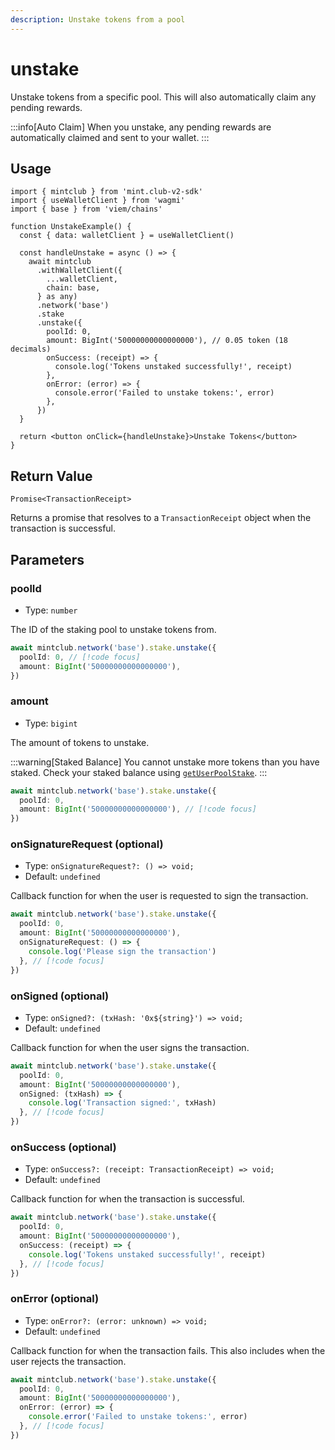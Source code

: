 ```yaml
---
description: Unstake tokens from a pool
---
```


# unstake

Unstake tokens from a specific pool. This will also automatically claim any pending rewards.

:::info[Auto Claim]
When you unstake, any pending rewards are automatically claimed and sent to your wallet.
:::

## Usage

```tsx [example.tsx]
import { mintclub } from 'mint.club-v2-sdk'
import { useWalletClient } from 'wagmi'
import { base } from 'viem/chains'

function UnstakeExample() {
  const { data: walletClient } = useWalletClient()

  const handleUnstake = async () => {
    await mintclub
      .withWalletClient({
        ...walletClient,
        chain: base,
      } as any)
      .network('base')
      .stake
      .unstake({
        poolId: 0,
        amount: BigInt('50000000000000000'), // 0.05 token (18 decimals)
        onSuccess: (receipt) => {
          console.log('Tokens unstaked successfully!', receipt)
        },
        onError: (error) => {
          console.error('Failed to unstake tokens:', error)
        },
      })
  }

  return <button onClick={handleUnstake}>Unstake Tokens</button>
}
```

## Return Value

`Promise<TransactionReceipt>`

Returns a promise that resolves to a `TransactionReceipt` object when the transaction is successful.

## Parameters

### poolId

- Type: `number`

The ID of the staking pool to unstake tokens from.

```ts
await mintclub.network('base').stake.unstake({
  poolId: 0, // [!code focus]
  amount: BigInt('50000000000000000'),
})
```

### amount

- Type: `bigint`

The amount of tokens to unstake.

:::warning[Staked Balance]
You cannot unstake more tokens than you have staked. Check your staked balance using [`getUserPoolStake`](/docs/sdk/stake/getUserPoolStake).
:::

```ts
await mintclub.network('base').stake.unstake({
  poolId: 0,
  amount: BigInt('50000000000000000'), // [!code focus]
})
```

### onSignatureRequest (optional)

- Type: `onSignatureRequest?: () => void;`
- Default: `undefined`

Callback function for when the user is requested to sign the transaction.

```ts
await mintclub.network('base').stake.unstake({
  poolId: 0,
  amount: BigInt('50000000000000000'),
  onSignatureRequest: () => {
    console.log('Please sign the transaction')
  }, // [!code focus]
})
```

### onSigned (optional)

- Type: `onSigned?: (txHash: '0x${string}') => void;`
- Default: `undefined`

Callback function for when the user signs the transaction.

```ts
await mintclub.network('base').stake.unstake({
  poolId: 0,
  amount: BigInt('50000000000000000'),
  onSigned: (txHash) => {
    console.log('Transaction signed:', txHash)
  }, // [!code focus]
})
```

### onSuccess (optional)

- Type: `onSuccess?: (receipt: TransactionReceipt) => void;`
- Default: `undefined`

Callback function for when the transaction is successful.

```ts
await mintclub.network('base').stake.unstake({
  poolId: 0,
  amount: BigInt('50000000000000000'),
  onSuccess: (receipt) => {
    console.log('Tokens unstaked successfully!', receipt)
  }, // [!code focus]
})
```

### onError (optional)

- Type: `onError?: (error: unknown) => void;`
- Default: `undefined`

Callback function for when the transaction fails. This also includes when the user rejects the transaction.

```ts
await mintclub.network('base').stake.unstake({
  poolId: 0,
  amount: BigInt('50000000000000000'),
  onError: (error) => {
    console.error('Failed to unstake tokens:', error)
  }, // [!code focus]
})
```
